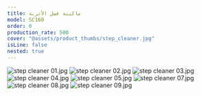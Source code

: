 ```yaml
---
title: ماكينة فصل الأتربة
model: SC160
order: 0
production_rate: 500
cover: "@assets/product_thumbs/step_cleaner.jpg"
isLine: false
nested: true
---
```



<ProductTabs />

![step cleaner 01.jpg](@assets/article_images/step_cleaner/step-cleaner-01.jpg)
![step cleaner 02.jpg](@assets/article_images/step_cleaner/step-cleaner-02.jpg)
![step cleaner 03.jpg](@assets/article_images/step_cleaner/step-cleaner-03.jpg)
![step cleaner 04.jpg](@assets/article_images/step_cleaner/step-cleaner-04.jpg)
![step cleaner 05.jpg](@assets/article_images/step_cleaner/step-cleaner-05.jpg)
![step cleaner 07.jpg](@assets/article_images/step_cleaner/step-cleaner-07.jpg)
![step cleaner 08.jpg](@assets/article_images/step_cleaner/step-cleaner-08.jpg)
![step cleaner 09.jpg](@assets/article_images/step_cleaner/step-cleaner-09.jpg)
